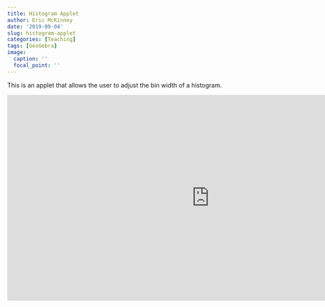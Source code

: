 ```yaml
---
title: Histogram Applet
author: Eric McKinney
date: '2019-09-04'
slug: histogram-applet
categories: [Teaching]
tags: [GeoGebra]
image:
  caption: ''
  focal_point: ''
---
```


This is an applet that allows the user to adjust the bin width of a histogram. 

<iframe scrolling="no" title="Histogram with adjustable bin width." src="https://www.geogebra.org/material/iframe/id/kvtbsyze/width/930/height/474/border/888888/sfsb/true/smb/false/stb/false/stbh/false/ai/false/asb/false/sri/true/rc/false/ld/false/sdz/false/ctl/false" width="930px" height="474px" style="border:0px;" allowfullscreen> </iframe>